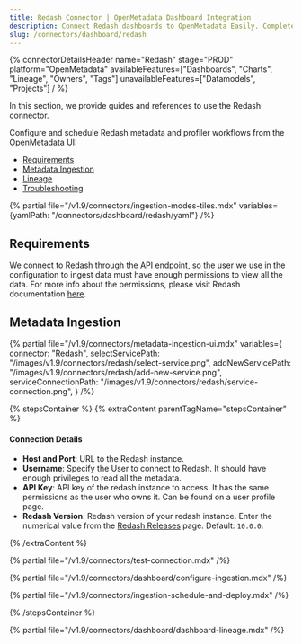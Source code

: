 ```yaml
---
title: Redash Connector | OpenMetadata Dashboard Integration
description: Connect Redash dashboards to OpenMetadata Easily. Complete setup guide, configuration steps, and integration instructions for seamless data lineage tracking.
slug: /connectors/dashboard/redash
---
```


{% connectorDetailsHeader
  name="Redash"
  stage="PROD"
  platform="OpenMetadata"
  availableFeatures=["Dashboards", "Charts", "Lineage", "Owners", "Tags"]
  unavailableFeatures=["Datamodels", "Projects"]
/ %}


In this section, we provide guides and references to use the Redash connector.

Configure and schedule Redash metadata and profiler workflows from the OpenMetadata UI:

- [Requirements](#requirements)
- [Metadata Ingestion](#metadata-ingestion)
- [Lineage](#lineage)
- [Troubleshooting](/connectors/dashboard/redash/troubleshooting)

{% partial file="/v1.9/connectors/ingestion-modes-tiles.mdx" variables={yamlPath: "/connectors/dashboard/redash/yaml"} /%}

## Requirements

We connect to Redash through the [API](https://redash.io/help/user-guide/integrations-and-api/api) endpoint, so the user
we use in the configuration to ingest data must have enough permissions to view all the data. For more info about the
permissions, please visit Redash documentation [here](https://redash.io/help/user-guide/users/permissions-groups).

## Metadata Ingestion

{% partial 
  file="/v1.9/connectors/metadata-ingestion-ui.mdx" 
  variables={
    connector: "Redash", 
    selectServicePath: "/images/v1.9/connectors/redash/select-service.png",
    addNewServicePath: "/images/v1.9/connectors/redash/add-new-service.png",
    serviceConnectionPath: "/images/v1.9/connectors/redash/service-connection.png",
} 
/%}

{% stepsContainer %}
{% extraContent parentTagName="stepsContainer" %}

#### Connection Details

- **Host and Port**: URL to the Redash instance.
- **Username**: Specify the User to connect to Redash. It should have enough privileges to read all the metadata.
- **API Key**: API key of the redash instance to access. It has the same permissions as the user who owns it. Can be found on a user profile page.
- **Redash Version**: Redash version of your redash instance. Enter the numerical value from the [Redash Releases](https://github.com/getredash/redash/releases) page. Default: `10.0.0`.

{% /extraContent %}

{% partial file="/v1.9/connectors/test-connection.mdx" /%}

{% partial file="/v1.9/connectors/dashboard/configure-ingestion.mdx" /%}

{% partial file="/v1.9/connectors/ingestion-schedule-and-deploy.mdx" /%}

{% /stepsContainer %}

{% partial file="/v1.9/connectors/dashboard/dashboard-lineage.mdx" /%}
